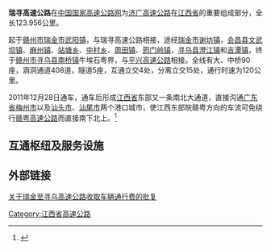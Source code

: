 {{中国高速公路信息框
| 编号 = G35
| 名称 = 济南－广州高速公路 (瑞金－寻乌)
| 自定头部 = 
| 地圖 = 
| 路線簡稱 = 济广高速瑞寻段
| 通車日期 = 2011年12月28日
| 规划总里程 = 123.956
| 起點 = [[赣州市|赣州市]][[瑞金市|瑞金市]]武阳镇
| 終點 = [[赣州市|赣州市]][[寻乌县|寻乌县]]南桥镇
| 出口處數 = 5处
| 服务区数 = 3对
}}

'''瑞寻高速公路'''在[[中国国家高速公路网|中国国家高速公路网]]为[[济广高速公路|济广高速公路]]在[[江西省|江西省]]的重要组成部分，全长123.956公里。

起于[[赣州市|赣州市]][[瑞金市|瑞金市]][[武阳镇|武阳镇]]，与瑞寻高速公路相接，途经[[瑞金市|瑞金市]][[谢坊镇|谢坊镇]]，[[会昌县|会昌县]][[文武坝镇|文武坝镇]]、[[麻州镇|麻州镇]]、[[站塘乡|站塘乡]]、[[中村乡|中村乡]]、[[周田镇|周田镇]]、[[筠门岭镇|筠门岭镇]]，[[寻乌县|寻乌县]][[澄江镇|澄江镇]]和[[吉潭镇|吉潭镇]]，终于[[赣州市|赣州市]][[寻乌县|寻乌县]][[南桥镇|南桥镇]]牛埃石粤界，与[[平兴高速公路|平兴高速公路]]相接。全线有大、中桥90座，涵洞通道408道，隧道5座，互通立交4处，分离立交15处，通行时速为120公里。

2011年12月28日通车，通车后形成[[江西省|江西省]]东部又一条南北大通道，直接沟通[[广东省|广东省]][[梅州市|梅州市]]以及[[汕头市|汕头市]]、[[汕尾市|汕尾市]]两个港口城市，使江西东部皖赣粤方向的车流可免绕行[[赣粤高速公路|赣粤高速公路]]而直接南下北上。<ref>{{Cite web |url=http://news.hexun.com/2011-12-28/136737650.html |title=昌奉、瑞寻高速今日正式通车 |access-date=2013-03-30 |archive-date=2019-09-19 |archive-url=https://web.archive.org/web/20190919161344/http://news.hexun.com/2011-12-28/136737650.html |dead-url=no }}</ref>

==互通枢纽及服务设施==
{{Start expwy exit box|place=1}}
{{Expwy exit item|place=[[赣州市|赣州市]]<br />[[瑞金市|瑞金市]]|place rows=2|type=E|name=瑞金南|highway connection={{China Expwy Name|G35|[[鹰瑞高速公路|鹰瑞高速公路]]}}|road connection={{中国国道名|206}}|comment=}}
{{Expwy exit item|type=S|name=瑞金服務區}}
{{Expwy exit item|place=[[赣州市|赣州市]]<br />[[會昌县|會昌县]]|place rows=3|type=E|name=會昌|road connection={{中国国道名|206}}|comment=}}
{{Expwy exit item|type=S|name=會昌南服務區}}
{{Expwy exit item|type=E|name=筠門嶺|road connection={{中国国道名|206}}|comment=}}
{{Expwy exit item|place=[[赣州市|赣州市]]<br />[[尋烏县|尋烏县]]|place rows=4|type=E|name=尋烏|road connection={{中国国道名|206}}|comment=}}
{{Expwy exit item|type=S|name=尋烏服務區}}
{{Expwy exit item|type=E|name=尋烏南|road connection={{中国国道名|206}}|comment=}}
{{Expwy exit item|type=T|name=赣粤|highway connection={{China Expwy Name|G35|[[平兴高速公路|平兴高速公路]]}}}}
{{End expwy exit box|place=1}}

==外部链接==
{{reflist}}
[https://web.archive.org/web/20180210002628/http://www.jxjt.gov.cn/jtgf/201412/af328c73e2954ba5845086637c064c1a.shtml 关于瑞金至寻乌高速公路收取车辆通行费的批复]

{{中国国家高速公路网}}
{{江西省高速公路}}
{{Transp-stub}}

[[Category:江西省高速公路|Category:江西省高速公路]]